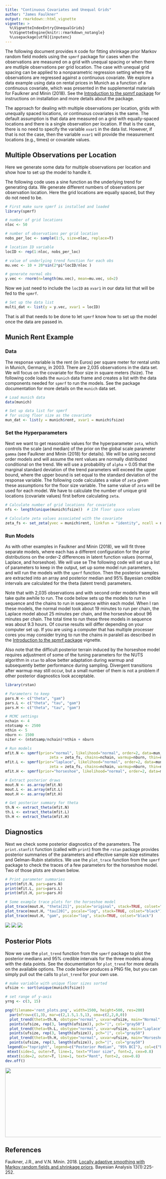 ```yaml
---
title: "Continuous Covariates and Unequal Grids"
author: "James Faulkner"
output: rmarkdown::html_vignette 
vignette: >
  %\VignetteIndexEntry{UnequalGrids}
  %\VignetteEngine{knitr::rmarkdown_notangle}
  %\usepackage[utf8]{inputenc}
---
```



The following document provides `R` code for fitting shrinkage prior Markov random field models using the `spmrf` package for cases when the observations are measured on a grid with unequal spacing or when there are mutliple observations per grid location.  The case with unequal grid spacing can be applied to a nonparametric regression setting where the observations are regressed against a continuous covariate.  We explore a data example using data on rental prices in Munich as a function of a continuous covariate, which was presented in the supplemental materials for Faulkner and Minin (2018). See the [Introduction to the spmrf package](introduction_to_spmrf.html) for instructions on installation and more details about the package.

The approach for dealing with multiple observations per location, grids with unequally spaced locations, or continuous covariates is the same. The default assumption is that data are measured on a grid with equally-spaced locations and there is a single observation per location.  If that is the case, there is no need to specify the variable `xvar1` in the data list. However, if that is not the case, then the variable `xvar1` will provide the measurement locations (e.g., times) or covariate values.

## Multiple Observations per Location

Here we generate some data for multiple observations per location and show how to set up the model to handle it.

The following code uses a sine function as the underlying trend for generating data. We generate different numbers of observations per observation location.  Here the grid locations are equally spaced, but they do not need to be.

```r
# First make sure spmrf is installed and loaded
library(spmrf)

# number of grid locations
nloc <- 50

# number of observations per grid location
nobs_per_loc <- sample(1:5, size=nloc, replace=T) 

# location ID variable
locID <- rep(1:nloc, nobs_per_loc)

# value of underlying trend function for each obs
mu.vec <- 10 + 20*sin(2*pi*locID/nloc ) 

# generate normal obs
y.vec <- rnorm(n=length(mu.vec), mean=mu.vec, sd=2)

```

Now we just need to include the `locID` as `xvar1` in our data list that will be fed to the `spmrf`.

```r
# Set up the data list
multi_dat <- list(y = y.vec, xvar1 = locID)

```

That is all that needs to be done to let `spmrf` know how to set up the model once the data are passed in.


## Munich Rent Example 

### Data

The response variable is the rent (in Euros) per square meter for rental units in Munich, Germany, in 2003. There are 2,035 observations in the data set.  We will focus on the covariate for floor size in square meters (fsize).  The following code loads the `munich` data frame and creates a list with the data components needed for `spmrf` to run the models.  See the package documentation for more details on the `munich` data set.

```r
# Load munich data
data(munich)

# Set up data list for spmrf
# for using floor size as the covariate
mun_dat <- list(y = munich$rent, xvar1 = munich$fsize)

```

### Set the Hyperparameters

Next we want to get reasonable values for the hyperparameter `zeta`, which controls the scale (and median) of the prior on the global scale parameter `gamma` (see Faulkner and Minin (2018) for details).  We will be using second order models and will assume the rent values are normally distributed conditional on the trend. We will use a probability of `alpha` = 0.05 that the marginal standard deviation of the trend parameters will exceed the upper bound, where the upper bound is set equal to the standard deviation of the response variable. The following code calculates a value of `zeta` given these assumptions for the floor size variable. The same value of `zeta` will be used for each model.  We have to calculate the number of unique grid locations (covariate values) first before calculating `zeta`.

```r

# Calculate number of grid locations for covariate
nfs <- length(unique(munich$fsize))  # 134 floor space values

# Calculate zeta values associated with the covariate
zeta_fs <- set_zeta(yvec = munich$rent, linkfun = "identity", ncell = nfs, alpha=0.05, order=2)

```


### Run Models

As with other examples in Faulkner and Minin (2018), we will fit three separate models, where each has a different configuration for the prior distributions on the order-2 differences in latent function values (normal, Laplace, and horseshoe). We will use se  The following code will set up a list of parameters to keep in the output, set up some model run parameters, and will run the models with the `spmrf` function.  Then the posterior samples are extracted into an array and posterior median and 95% Bayesian credible intervals are calculated for the theta (latent trend) parameters.  

Note that with 2,035 observations and with second order models these will take quite awhile to run. The code below sets up the models to run in sequence and the chains to run in sequence within each model.  When I ran these models, the normal model took about 19 minutes to run per chain, the Laplace model about 25 minutes per chain, and the horseshoe about 96 minutes per chain. The total time to run these three models in sequence was about 9.3 hours. Of course results will differ depending on your computer set up. If you are using a computer that has multiple processer cores you may consider trying to run the chains in paralell as described in the [Introduction to the spmrf package](introduction_to_spmrf.html) vignette.  

Also note that the difficult posterior terrain induced by the horseshoe model requires adjustment of some of the tuning parameters for the NUTS algorithm in `stan` to allow better adaptation during warmup and subsequently better performance during sampling. Divergent transitions after warmup may still occur, but a small number of them is not a problem if other posterior diagnostics look acceptable.




```r

library(rstan)

# Parameters to keep 
pars.N <- c("theta", "gam") 
pars.L <- c("theta", "tau", "gam") 
pars.H <- c("theta", "tau", "gam") 

# MCMC settings
nchain <- 4
ntotsamp <- 2500
nthin <- 5
nburn <- 1500
niter <- (ntotsamp/nchain)*nthin + nburn

# Run models
mfit.N <- spmrf(prior="normal", likelihood="normal", order=2, data=mun_dat, par=pars.N, 
					zeta = zeta_fs, chains=nchain, warmup=nburn, thin=nthin, iter=niter)
mfit.L <- spmrf(prior="laplace", likelihood="normal", order=2, data=mun_dat, par=pars.L, 
					zeta = zeta_fs, chains=nchain, warmup=nburn, thin=nthin, iter=niter)
mfit.H <- spmrf(prior="horseshoe", likelihood="normal", order=2, data=mun_dat, par=pars.H,zeta = zeta_fs, chains=nchain, warmup=nburn, thin=nthin, iter=niter, control=list(adapt_delta=0.995, max_treedepth=12))

# Extract posterior draws
mout.N <- as.array(mfit.N)  
mout.L <- as.array(mfit.L)
mout.H <- as.array(mfit.H)

# Get posterior summary for theta
th.N <- extract_theta(mfit.N)
th.L <- extract_theta(mfit.L)
th.H <- extract_theta(mfit.H)

```


## Diagnostics

Next we check some posterior diagnostics of the parameters.  The `print.stanfit` function (called with `print`) from the `rstan` package provides posterior summaries of the parameters and effective sample size estimates and Gelman-Rubin statistics.  We use the `plot_trace` function from the `spmrf` package to check the traces of a few parameters for the horseshoe model.  Two of those plots are shown below. 

```r

# Print parameter summaries
print(mfit.N, pars=pars.N)
print(mfit.L, pars=pars.L)
print(mfit.H, pars=pars.H)

# Some example trace plots for the horseshoe model
plot_trace(mout.H, "theta[21]", pscale="original", stack=TRUE, colset="black")
plot_trace(mout.H, "tau[20]", pscale="log", stack=TRUE, colset="black")
plot_trace(mout.H, "gam", pscale="log", stack=TRUE, colset="black")


```

<img src="figure/trace_theta21_rent_H.png" />
<img src="figure/trace_tau20_rent_H.png" />
<img src="figure/trace_gam_rent_H.png" />


## Posterior Plots

Now we use the `plot_trend` function from the `spmrf` package to plot the posterior medians and 95% credible intervals for the three models along with the data points.  See the documentation for `plot_trend` for more details on the available options.  The code below produces a PNG file, but you can simply pull out the calls to `plot_trend` for your own use.

```r

# make variable with unique floor sizes sorted
ufsize <- sort(unique(munich$fsize))

# set range of y-axis 
yrng <- c(3, 15)

png(filename='rent_plots.png', width=1500, height=500, res=200)
  par(mfrow=c(1,3), mar=c(2,1.5,1.5,1), oma=c(2,2,0,0))
  plot_trend(theta=th.N, obstype="normal", uxvar=ufsize, main="Normal",	xlab="", ylab="",                     ylim=yrng, trend.lwd=2)
  points(ufsize, rep(3, length(ufsize)), pch="|", col="gray50")
  plot_trend(theta=th.L, obstype="normal", uxvar=ufsize, main="Laplace", xlab="", ylab="",                    ylim=yrng, trend.lwd=2)
  points(ufsize, rep(3, length(ufsize)), pch="|", col="gray50")
  plot_trend(theta=th.H, obstype="normal", uxvar=ufsize, main="Horseshoe",	xlab="",                          ylab="", ylim=yrng, trend.lwd=2)
  points(ufsize, rep(3, length(ufsize)), pch="|", col="gray50")
 legend(x="topright", legend=c("Posterior Median", "95% BCI"), col=c("blue","lightblue"),          lwd=3, bty="n", cex=1)
 mtext(side=1, outer=T, line=1, text="Floor size", font=2, cex=0.8)
 mtext(side=2, outer=T, line=1, text="Rent", font=2, cex=0.8)
dev.off()


```

<img src="figure/rent_plots.png" height=225 width=700 />



## References

Faulkner, J.R., and V.N. Minin.  2018. [Locally adaptive smoothing with Markov random fields and shrinkage priors](http://projecteuclid.org/euclid.ba/1487905413). Bayesian Analysis 13(1):225-252.
